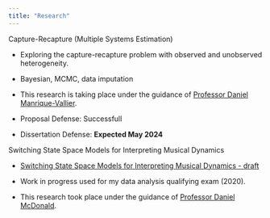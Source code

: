 ---
title: "Research"
---

Capture-Recapture (Multiple Systems Estimation)

-   Exploring the capture-recapture problem with observed and unobserved heterogeneity.

-   Bayesian, MCMC, data imputation

-   This research is taking place under the guidance of [Professor Daniel Manrique-Vallier](https://dmanriqu.pages.iu.edu/).

-   Proposal Defense: Successfull

-   Dissertation Defense: **Expected May 2024**

Switching State Space Models for Interpreting Musical Dynamics

-   [Switching State Space Models for Interpreting Musical Dynamics - draft](Dynamics-Model-11.23.2020.pdf)

-   Work in progress used for my data analysis qualifying exam (2020).

-   This research took place under the guidance of [Professor Daniel McDonald](https://dajmcdon.github.io/).

